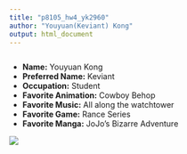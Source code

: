 ```yaml
---
title: "p8105_hw4_yk2960"
author: "Youyuan(Keviant) Kong"
output: html_document
---
```


```r

```


- __Name:__ Youyuan Kong
- __Preferred Name:__ Keviant
- __Occupation:__ Student
- __Favorite Animation:__  Cowboy Behop
- __Favorite Music:__ All along the watchtower
- __Favorite Game:__ Rance Series
- __Favorite Manga:__ JoJo's Bizarre Adventure


![](lk1.jpg)
